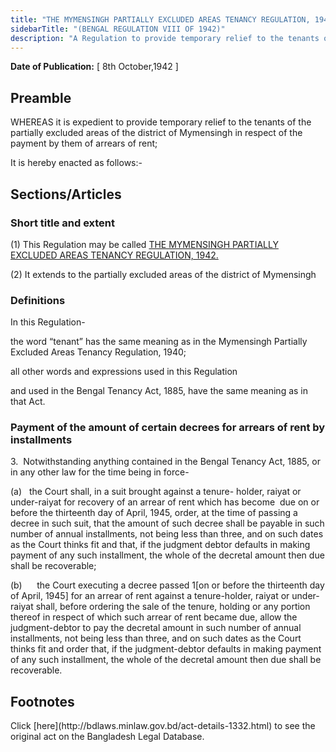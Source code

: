 ```yaml
---
title: "THE MYMENSINGH PARTIALLY EXCLUDED AREAS TENANCY REGULATION, 1942."
sidebarTitle: "(BENGAL REGULATION VIII OF 1942)"
description: "A Regulation to provide temporary relief to the tenants of the partially excluded areas of the district of Mymensingh in respect of the payment by them of arrears of rent."
---
```


**Date of Publication:** [ 8th October,1942 ]

## Preamble

WHEREAS it is expedient to provide temporary relief to the tenants of the partially excluded areas of the district of Mymensingh in respect of the payment by them of arrears of rent;

It is hereby enacted as follows:-

## Sections/Articles

### Short title and extent

(1) This Regulation may be called [THE MYMENSINGH PARTIALLY EXCLUDED AREAS TENANCY REGULATION, 1942.](/act-1332.html "THE MYMENSINGH PARTIALLY EXCLUDED AREAS TENANCY REGULATION, 1942.")

(2) It extends to the partially excluded areas of the district of Mymensingh

### Definitions

In this Regulation-

the word “tenant” has the same meaning as in the Mymensingh Partially Excluded Areas Tenancy Regulation, 1940;

all other words and expressions used in this Regulation

and used in the Bengal Tenancy Act, 1885, have the same meaning as in that Act.

### Payment of the amount of certain decrees for arrears of rent by installments

3.  Notwithstanding anything contained in the Bengal Tenancy Act, 1885, or in any other law for the time being in force-

(a)   the Court shall, in a suit brought against a tenure- holder, raiyat or under-raiyat for recovery of an arrear of rent which has become  due on or before the thirteenth day of April, 1945, order, at the time of passing a decree in such suit, that the amount of such decree shall be payable in such number of annual installments, not being less than three, and on such dates as the Court thinks fit and that, if the judgment debtor defaults in making payment of any such installment, the whole of the decretal amount then due shall be recoverable;

(b)      the Court executing a decree passed 1[on or before the thirteenth day of April, 1945] for an arrear of rent against a tenure-holder, raiyat or under-raiyat shall, before ordering the sale of the tenure, holding or any portion thereof in respect of which such arrear of rent became due, allow the judgment-debtor to pay the decretal amount in such number of annual installments, not being less than three, and on such dates as the Court thinks fit and order that, if the judgment-debtor defaults in making payment of any such installment, the whole of the decretal amount then due shall be recoverable.

## Footnotes

<Note>
  Click [here](http://bdlaws.minlaw.gov.bd/act-details-1332.html) to see the original act on the Bangladesh Legal Database.
</Note>
